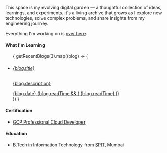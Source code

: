 
<Name />

This space is my evolving digital garden — a thoughtful collection of ideas, learnings, and experiments. It's a living archive that grows as I explore new technologies, solve complex problems, and share insights from my engineering journey.

Everything I'm working on is [over here](/work).

#### What I'm Learning

<ul className="space-y-3 mb-8">
{
    getRecentBlogs(3).map((blog) => (
        <li key={blog.slug} className="group">
            <a 
                href={`/writings/${blog.slug}`} 
                className="block p-4 rounded-lg border border-gray-200 dark:border-gray-800 hover:border-blue-300 dark:hover:border-blue-600 transition-all duration-300 hover:shadow-sm dark:hover:shadow-none bg-white/50 dark:bg-gray-900/50 hover:bg-blue-50/50 dark:hover:bg-blue-950/20 card-hover"
            >
                <h6 className="font-semibold text-gray-900 dark:text-gray-100 mb-1 group-hover:text-blue-600 dark:group-hover:text-blue-400 transition-colors duration-200">
                    {blog.title}
                </h6>
                <p className="text-gray-600 dark:text-gray-400 text-sm mb-2 leading-relaxed">
                    {blog.description}
                </p>
                <div className="flex items-center justify-between">
                    <span className="text-gray-500 dark:text-gray-500 text-xs font-medium">
                        {blog.date}
                    </span>
                    {blog.readTime && (
                        <span className="text-gray-400 dark:text-gray-500 text-xs">
                            {blog.readTime}
                        </span>
                    )}
                </div>
            </a>
        </li>
    ))
}
</ul>

#### Certification

- [GCP Professional Cloud Developer](https://scq.io/rsolS68)

#### Education

- B.Tech in Information Technology from [SPIT](https://www.spit.ac.in/), Mumbai